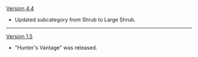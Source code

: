 {{Change History/Header}}
[[Version 4.4]]
* Updated subcategory from Shrub to Large Shrub.
----
[[Version 1.5]]
* "Hunter's Vantage" was released.